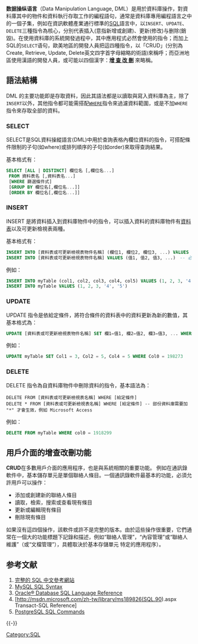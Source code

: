 {{noteTA
|G1=IT
|1=zh-cn:数据操纵;zh-tw:資料調處;zh-hk:資料操縱;
}}

'''数据操纵语言'''（Data Manipulation Language, DML）是用於資料庫操作，對資料庫其中的物件和資料執行存取工作的編程語句，通常是資料庫專用編程語言之中的一個子集，例如在資訊軟體產業通行標準的[[SQL|SQL]]語言中，以<code>INSERT</code>、<code>UPDATE</code>、<code>DELETE</code>三種指令為核心，分別代表插入(意指新增或創建)、更新(修改)与删除(銷毀)。在使用資料庫的系統開發過程中，其中應用程式必然會使用的指令；而加上 SQL的<code>SELECT</code>语句，歐美地區的開發人員把這四種指令，以「CRUD」(分別為 Create, Retrieve, Update, Delete英文四字首字母縮略的術語)來稱呼；而亞洲地區使用漢語的開發人員，或可能以四個漢字：'''[[建立、讀取、更新、刪除|增 查 改 刪]]''' 來略稱。

==語法結構==

DML 的主要功能即是存取資料，因此其語法都是以讀取與寫入資料庫為主，除了<code>INSERT</code>以外，其他指令都可能需搭配<code>[[WHERE|WHERE]]</code>指令來過濾資料範圍，或是不加<code>WHERE</code>指令來存取全部的資料。

===SELECT===

{{main|查詢_(SQL)|l1=SELECT}}

SELECT是SQL資料操縱語言(DML)中用於查詢表格內欄位資料的指令，可搭配條件限制的子句(如where)或排列順序的子句(如order)來取得查詢結果。

基本格式有：
<syntaxhighlight lang="sql">
SELECT [ALL | DISTINCT] 欄位名 [,欄位名...]
 FROM 資料表名 [,資料表名...]
 [WHERE 篩選條件式]
 [GROUP BY 欄位名[,欄位名...]]
 [ORDER BY 欄位名[,欄位名...]]
</syntaxhighlight>


===INSERT===

{{main|插入_(SQL)|l1=INSERT}}

INSERT 是將資料插入到資料庫物件中的指令，可以插入資料的資料庫物件有[[資料庫表|資料表]]以及可更新檢視表兩種。

基本格式有：
<syntaxhighlight lang="sql">
INSERT INTO [資料表或可更新檢視表物件名稱] (欄位1, 欄位2, 欄位3, ...) VALUES (值1, 值2, 值3, ...) -- 只需要根據指定的欄位來設定插入值。
INSERT INTO [資料表或可更新檢視表物件名稱] VALUES (值1, 值2, 值3, ...)　-- 必須要指定所有欄位的插入值。
</syntaxhighlight>

例如：
<syntaxhighlight lang="sql">
INSERT INTO myTable (col1, col2, col3, col4, col5) VALUES (1, 2, 3, '4', '5')
INSERT INTO myTable VALUES (1, 2, 3, '4', '5')
</syntaxhighlight>

===UPDATE===

{{main|更新_(SQL)|l1=UPDATE}}

UPDATE 指令是依給定條件，將符合條件的資料表中的資料更新為新的數值，其基本格式為：

<syntaxhighlight lang="sql">
UPDATE [資料表或可更新檢視表物件名稱] SET 欄1=值1, 欄2=值2, 欄3=值3, ... WHERE [指定條件]
</syntaxhighlight>

例如：
<syntaxhighlight lang="sql">
UPDATE myTable SET Col1 = 3, Col2 = 5, Col4 = 5 WHERE Col0 = 198273
</syntaxhighlight>

===DELETE===

{{main|删除_(SQL)|l1=DELETE}}

DELETE 指令為自資料庫物件中刪除資料的指令，基本語法為：

<syntaxhighlight lang="text">
DELETE FROM [資料表或可更新檢視表名稱] WHERE [給定條件]
DELETE * FROM [資料表或可更新檢視表名稱] WHERE [給定條件] -- 部份資料庫需要加 "*" 才會生效，例如 Microsoft Access
</syntaxhighlight>

例如：

<syntaxhighlight lang="sql">
DELETE FROM myTable WHERE col0 = 1918299
</syntaxhighlight>

== 用戶介面的增查改刪功能 ==
'''CRUD'''在多數用戶介面的應用程序，也是與系統相關的重要功能。 例如在通訊錄軟件中，基本儲存單元是單個聯絡人條目。一個通訊錄軟件最基本的功能，必須允許用戶可以操作：
* 添加或創建新的聯絡人條目
* 讀取，檢索，搜索或查看現有條目
* 更新或編輯現有條目
* 刪除現有條目

如果沒有這四個操作，該軟件或許不是完整的版本。由於這些操作很重要，它們通常在一個大的功能標題下記錄和描述，例如“聯絡人管理”，“內容管理”或“聯絡人維護”（或“文檔管理”），具體取決於基本存儲單元 特定的應用程序）。

==参考文献==
<references />
# [https://web.archive.org/web/20100304063252/http://structedtext.appspot.com/db/sql.html 完整的 SQL 中文參考網站]
# [http://dev.mysql.com/doc/refman/6.0/en/sql-syntax.html MySQL SQL Syntax] {{Wayback|url=http://dev.mysql.com/doc/refman/6.0/en/sql-syntax.html |date=20090615193105 }}
# [http://68.142.116.68/docs/cd/B28359_01/server.111/b28286/toc.htm Oracle® Database SQL Language Reference]{{dead link|date=十月 2017 |bot=InternetArchiveBot }}
# [http://msdn.microsoft.com/zh-tw/library/ms189826(SQL.90).aspx Transact-SQL Reference] {{Wayback|url=http://msdn.microsoft.com/zh-tw/library/ms189826(SQL.90).aspx |date=20160527002414 }}
# [http://www.postgresql.org/docs/8.3/interactive/index.html PostgreSQL SQL Commands] {{Wayback|url=http://www.postgresql.org/docs/8.3/interactive/index.html |date=20100113003849 }}

{{-}}
{{Database}}

[[Category:SQL|Category:SQL]]